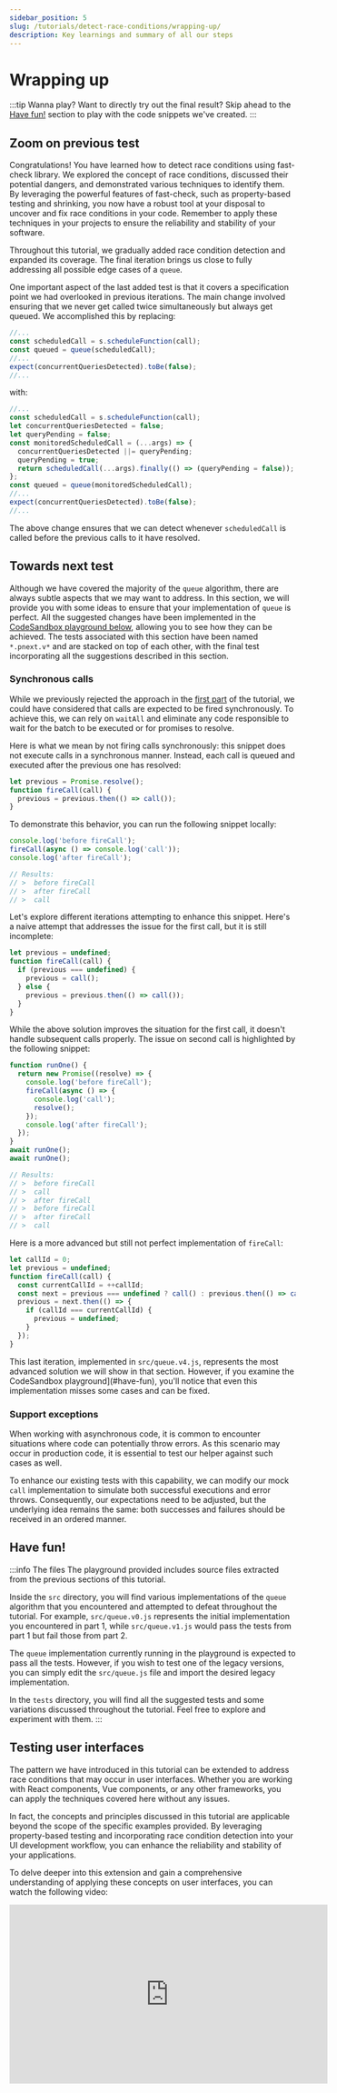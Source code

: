```yaml
---
sidebar_position: 5
slug: /tutorials/detect-race-conditions/wrapping-up/
description: Key learnings and summary of all our steps
---
```



# Wrapping up

:::tip Wanna play?
Want to directly try out the final result? Skip ahead to the [Have fun!](#have-fun) section to play with the code snippets we've created.
:::

## Zoom on previous test

Congratulations! You have learned how to detect race conditions using fast-check library. We explored the concept of race conditions, discussed their potential dangers, and demonstrated various techniques to identify them. By leveraging the powerful features of fast-check, such as property-based testing and shrinking, you now have a robust tool at your disposal to uncover and fix race conditions in your code. Remember to apply these techniques in your projects to ensure the reliability and stability of your software.

Throughout this tutorial, we gradually added race condition detection and expanded its coverage. The final iteration brings us close to fully addressing all possible edge cases of a `queue`.

One important aspect of the last added test is that it covers a specification point we had overlooked in previous iterations. The main change involved ensuring that we never get called twice simultaneously but always get queued. We accomplished this by replacing:

```js
//...
const scheduledCall = s.scheduleFunction(call);
const queued = queue(scheduledCall);
//...
expect(concurrentQueriesDetected).toBe(false);
//...
```

with:

```js
//...
const scheduledCall = s.scheduleFunction(call);
let concurrentQueriesDetected = false;
let queryPending = false;
const monitoredScheduledCall = (...args) => {
  concurrentQueriesDetected ||= queryPending;
  queryPending = true;
  return scheduledCall(...args).finally(() => (queryPending = false));
};
const queued = queue(monitoredScheduledCall);
//...
expect(concurrentQueriesDetected).toBe(false);
//...
```

The above change ensures that we can detect whenever `scheduledCall` is called before the previous calls to it have resolved.

## Towards next test

Although we have covered the majority of the `queue` algorithm, there are always subtle aspects that we may want to address. In this section, we will provide you with some ideas to ensure that your implementation of `queue` is perfect. All the suggested changes have been implemented in the [CodeSandbox playground below](#have-fun), allowing you to see how they can be achieved. The tests associated with this section have been named `*.pnext.v*` and are stacked on top of each other, with the final test incorporating all the suggestions described in this section.

### Synchronous calls

While we previously rejected the approach in the [first part](/docs/tutorials/detect-race-conditions/your-first-race-condition-test/) of the tutorial, we could have considered that calls are expected to be fired synchronously. To achieve this, we can rely on `waitAll` and eliminate any code responsible to wait for the batch to be executed or for promises to resolve.

Here is what we mean by not firing calls synchronously: this snippet does not execute calls in a synchronous manner. Instead, each call is queued and executed after the previous one has resolved:

```js
let previous = Promise.resolve();
function fireCall(call) {
  previous = previous.then(() => call());
}
```

To demonstrate this behavior, you can run the following snippet locally:

```js
console.log('before fireCall');
fireCall(async () => console.log('call'));
console.log('after fireCall');

// Results:
// >  before fireCall
// >  after fireCall
// >  call
```

Let's explore different iterations attempting to enhance this snippet. Here's a naive attempt that addresses the issue for the first call, but it is still incomplete:

```js
let previous = undefined;
function fireCall(call) {
  if (previous === undefined) {
    previous = call();
  } else {
    previous = previous.then(() => call());
  }
}
```

While the above solution improves the situation for the first call, it doesn't handle subsequent calls properly. The issue on second call is highlighted by the following snippet:

```js
function runOne() {
  return new Promise((resolve) => {
    console.log('before fireCall');
    fireCall(async () => {
      console.log('call');
      resolve();
    });
    console.log('after fireCall');
  });
}
await runOne();
await runOne();

// Results:
// >  before fireCall
// >  call
// >  after fireCall
// >  before fireCall
// >  after fireCall
// >  call
```

Here is a more advanced but still not perfect implementation of `fireCall`:

```js
let callId = 0;
let previous = undefined;
function fireCall(call) {
  const currentCallId = ++callId;
  const next = previous === undefined ? call() : previous.then(() => call());
  previous = next.then(() => {
    if (callId === currentCallId) {
      previous = undefined;
    }
  });
}
```

This last iteration, implemented in `src/queue.v4.js`, represents the most advanced solution we will show in that section. However, if you examine the CodeSandbox playground](#have-fun), you'll notice that even this implementation misses some cases and can be fixed.

### Support exceptions

When working with asynchronous code, it is common to encounter situations where code can potentially throw errors. As this scenario may occur in production code, it is essential to test our helper against such cases as well.

To enhance our existing tests with this capability, we can modify our mock `call` implementation to simulate both successful executions and error throws. Consequently, our expectations need to be adjusted, but the underlying idea remains the same: both successes and failures should be received in an ordered manner.

## Have fun!

<WrapUpPlaygroundQueue />

:::info The files
The playground provided includes source files extracted from the previous sections of this tutorial.

Inside the `src` directory, you will find various implementations of the `queue` algorithm that you encountered and attempted to defeat throughout the tutorial. For example, `src/queue.v0.js` represents the initial implementation you encountered in part 1, while `src/queue.v1.js` would pass the tests from part 1 but fail those from part 2.

The `queue` implementation currently running in the playground is expected to pass all the tests. However, if you wish to test one of the legacy versions, you can simply edit the `src/queue.js` file and import the desired legacy implementation.

In the `tests` directory, you will find all the suggested tests and some variations discussed throughout the tutorial. Feel free to explore and experiment with them.
:::

## Testing user interfaces

The pattern we have introduced in this tutorial can be extended to address race conditions that may occur in user interfaces. Whether you are working with React components, Vue components, or any other frameworks, you can apply the techniques covered here without any issues.

In fact, the concepts and principles discussed in this tutorial are applicable beyond the scope of the specific examples provided. By leveraging property-based testing and incorporating race condition detection into your UI development workflow, you can enhance the reliability and stability of your applications.

To delve deeper into this extension and gain a comprehensive understanding of applying these concepts on user interfaces, you can watch the following video:

<iframe
  width="560"
  height="315"
  src="https://www.youtube-nocookie.com/embed/GIPbY75-lEo"
  title="YouTube video player"
  frameborder="0"
  allow="accelerometer; autoplay; clipboard-write; encrypted-media; gyroscope; picture-in-picture; web-share"
  allowfullscreen
></iframe>

